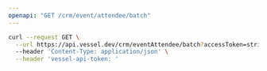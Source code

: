 ```yaml
---
openapi: "GET /crm/event/attendee/batch"
---
```


<RequestExample>

```bash Request
curl --request GET \
  --url https://api.vessel.dev/crm/eventAttendee/batch?accessToken=string&ids=eb84649fd7a5145b93c349bde55dd88d,b3b04a80af4190796185c527e7b9933c \
  --header 'Content-Type: application/json' \
  --header 'vessel-api-token: '
```

</RequestExample>
